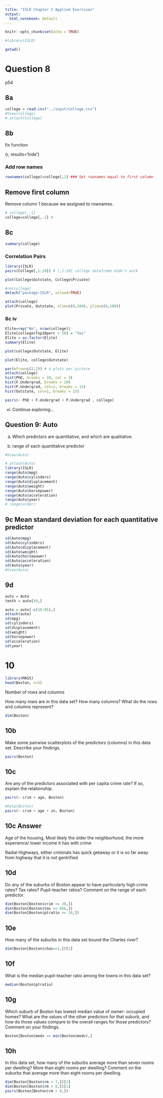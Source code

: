 ```yaml
---
title: "ISLR Chapter 2 Applied Exercises"
output:
  html_notebook: default
---
```


```r
knitr::opts_chunk$set(echo = TRUE)
```

```r
#library(ISLR)
```

```r
getwd()
```

# Question 8 

p54

## 8a
```r
college = read.csv("../input/College.csv")
#View(college)
# attach(College)
```

## 8b

fix function

{r, results='hide'}

### Add row names

```r
rownames(college)=college[,1] ### Set rownames equal to first column
```

## Remove first column

Remove column 1 because we assigned to rownames.
```r
# college[,-1]
college=college[,-1] # 
```

## 8c

```r
summary(college)
```
### Correlation Pairs

```r
library(ISLR)
pairs(College[,1:10]) # [,1:10] college dataframe didn't work
```

```r
plot(College$Outstate, College$Private)
```


```r
#rm(college)
detach("package:ISLR", unload=TRUE)

attach(college)
plot(Private, Outstate, xlim=c(0,100), ylim=c(0,100))
```

### 8c iv
```r
Elite=rep("No", nrow(college))
Elite[college$Top10perc > 50] = "Yes"
Elite = as.factor(Elite)
summary(Elite)
```


```r
plot(college$Outstate, Elite)
```

```r
plot(Elite, college$Outstate)
```

```r
par(mfrow=c(2,2)) # 4 plots per picture
attach(college)
hist(PhD, breaks = 10, col = 3)
hist(F.Undergrad, breaks = 10)
hist(P.Undergrad, col=2, breaks = 15)
hist(Outstate, col=2, breaks = 15)

```

```r

pairs(~ PhD + F.Undergrad + P.Undergrad , college)
```

vi. Continue exploring...

## Question 9: Auto

a. Which predictors are quantitative, and which are qualitative.

b. range of each quantitative predictor

```r
#View(Auto)
```


```r
# attach(Auto)
library(ISLR)
range(Auto$mpg)
range(Auto$cylinders)
range(Auto$displacement)
range(Auto$weight)
range(Auto$horsepower)
range(Auto$acceleration)
range(Auto$year)
# range(order)
```

## 9c Mean standard deviation for each quantitative predictor

```r
sd(Auto$mpg)
sd(Auto$cylinders)
sd(Auto$displacement)
sd(Auto$weight)
sd(Auto$horsepower)
sd(Auto$acceleration)
sd(Auto$year)
#View(Auto)
```

## 9d

```r
auto = Auto
tenth = auto[10,]

auto = auto[-c(10:85),]
attach(auto)
sd(mpg)
sd(cylinders)
sd(displacement)
sd(weight)
sd(horsepower)
sd(acceleration)
sd(year)
```

# 10

```r
library(MASS)
head(Boston, n=5)
```
Number of rows and columns

How many rows are in this data set? How many columns? What do the rows and columns represent?

```r
dim(Boston)
```
## 10b

Make some pairwise scatterplots of the predictors (columns) in this data set. Describe your findings.

```r
pairs(Boston)
```

## 10c

Are any of the predictors associated with per capita crime rate? If so, explain the relationship.

```r
pairs(~ crim + age, Boston)
```

```r
#help(Boston)
pairs(~ crim + age + zn, Boston)
```

## 10c Answer

Age of the housing, Most likely the older the neighborhood, the more experience/ lower income it has with crime

Radial Highways, either criminals has quick getaway or it is so far away from highway that it is not gentrified


## 10d

Do any of the suburbs of Boston appear to have particularly high crime rates? Tax rates? Pupil-teacher ratios? Comment on the range of each predictor.

```r
dim(Boston[Boston$crim >= 20,])
dim(Boston[Boston$tax >= 666,])
dim(Boston[Boston$ptratio >= 20,])
```

## 10e

How many of the suburbs in this data set bound the Charles river?

```r
dim(Boston[Boston$chas==1,])[1]
```

## 10f

What is the median pupil-teacher ratio among the towns in this data set?

```r
median(Boston$ptratio)
```

## 10g

Which suburb of Boston has lowest median value of owner- occupied homes? What are the values of the other predictors for that suburb, and how do those values compare to the overall ranges for those predictors? Comment on your findings.

```r
Boston[Boston$medv == min(Boston$medv),]
```

## 10h

In this data set, how many of the suburbs average more than seven rooms per dwelling? More than eight rooms per dwelling? Comment on the suburbs that average more than eight rooms per dwelling.

```r
dim(Boston[Boston$rm > 7,])[1]
dim(Boston[Boston$rm > 8,])[1]
pairs(Boston[Boston$rm > 8,])
```



